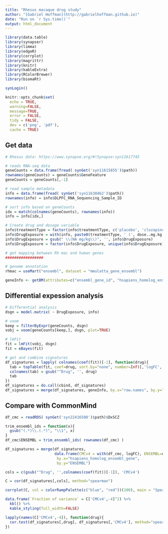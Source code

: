 ```yaml
---
title: "Rhesus macaque drug study"
author: "[Gabriel Hoffman](http://gabrielhoffman.github.io)"
date: "Run on `r Sys.time()`"
output: html_document
---
```



<!---

cd /Users/gabrielhoffman/workspace/repos/CMC/covarr-de/macaque
# rm -rf combined_analysis/combine_all_EPHA1_cache

R

rmarkdown::render("macaque_DE.Rmd")


--->
 


```r
library(data.table)
library(synapser)
library(limma)
library(edgeR)
library(corrplot)
library(magrittr)
library(knitr)
library(kableExtra)
library(RColorBrewer)
library(biomaRt)

synLogin()

knitr::opts_chunk$set(
  echo = TRUE,
  warning=FALSE,
  message=TRUE,
  error = FALSE,
  tidy = FALSE,
  dev = c('png', 'pdf'),
  cache = TRUE)
```

## Get data
```r
# Rhesus data: https://www.synapse.org/#!Synapse:syn11617745

# reads RNA-seq data
geneCounts = data.frame(fread( synGet('syn11615855')$path))
rownames(geneCounts) = geneCounts$GeneFeature
geneCounts = geneCounts[,-1]

# read sample metadata
info = data.frame(fread( synGet('syn11638462')$path))
rownames(info) = info$DLPFC_RNA_Sequencing_Sample_ID

# sort info based on geneCounts
idx = match(colnames(geneCounts), rownames(info))
info = info[idx,]

# Create drug and dosage variable
info$treatmentType = factor(info$treatmentType, c('placebo', 'clozapine', 'haloperidol'))
info$DrugExposure = with(info, paste0(treatmentType, ' (', dose..mg.kg.d., ' mg/kg)'))
info$DrugExposure = gsub(" \\(NA mg/kg\\)", '', info$DrugExposure)
info$DrugExposure = factor(info$DrugExposure, unique(info$DrugExposure))

# get mapping between Rh mac and human genes
#################

# genome annotation
rhmac = useMart("ensembl", dataset = "mmulatta_gene_ensembl")

geneInfo <- getBM(attributes=c("ensembl_gene_id", "hsapiens_homolog_ensembl_gene","hsapiens_homolog_associated_gene_name"), mart=rhmac, values = rownames(geneCounts))
```

## Differential expession analysis
```r
# Differential analysis
dsgn = model.matrix( ~ DrugExposure, info)

# voom
keep = filterByExpr(geneCounts, dsgn)
vobj = voom(geneCounts[keep,], dsgn, plot=TRUE)

# lmFit
fit = lmFit(vobj, dsgn)
fit = eBayes(fit)

# get and combine signatures
df_signatures = lapply( colnames(coef(fit))[-1], function(drug){
  tab = topTable(fit, coef=drug, sort.by="none", number=Inf)[,'logFC', drop=FALSE]
  colnames(tab) = gsub("^Drug", '', drug)
  tab
})
df_signatures = do.call(cbind, df_signatures)
df_signatures = merge(df_signatures, geneInfo, by.x="row.names", by.y="ensembl_gene_id")
```

## Compare with CommonMind
```r
df_cmc = readRDS( synGet('syn22416508')$path)$DxSCZ

trim_ensembl_ids = function(x){
  gsub("(.*)\\.(.*)", "\\1", x) 
}
df_cmc$ENSEMBL = trim_ensembl_ids( rownames(df_cmc) )

df_signatures = merge(df_signatures, 
                      data.frame(CMCv4 = with(df_cmc, logFC), ENSEMBL=df_cmc$ENSEMBL),
                       by.x="hsapiens_homolog_ensembl_gene", 
                       by.y="ENSEMBL")
```


```r
cols = c(gsub("^Drug", '',colnames(coef(fit))[-1]), 'CMCv4')

C = cor(df_signatures[,cols], method="spearman")

corrplot(C, col = colorRampPalette(c("blue", "red"))(100), main = "Spearman correlation")
```


```r
data.frame(`Fraction of variance` = C['CMCv4',-4]^2) %>%
  kbl() %>%
  kable_styling(full_width=FALSE)
```

```r
lapply(names(C['CMCv4',-4]), function(drug){
  cor.test(df_signatures[,drug], df_signatures[,'CMCv4'], method="spearman")
})
```













